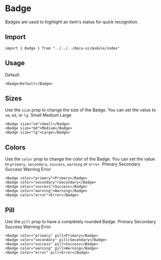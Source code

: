 
# Badge
Badges are used to highlight an item's status for quick recognition.

## Import
```
import { Badge } from "../../../deca-ui/module/index"
```

## Usage
<ComponentWrapper>
  <Badge>Default</Badge>
</ComponentWrapper>

```
<Badge>Default</Badge>
```

## Sizes
Use the `size` prop to change the size of the Badge. You can set the value to `sm`, `md`, or `lg`.
<ComponentWrapper>
  <Badge size="sm">Small</Badge>
  <Badge size="md">Medium</Badge>
  <Badge size="lg">Large</Badge>
</ComponentWrapper>

```
<Badge size="sm">Small</Badge>
<Badge size="md">Medium</Badge>
<Badge size="lg">Large</Badge>
```

## Colors
Use the `color` prop to change the color of the Badge. You can set the value to `primary`, `secondary`, `success`, `warning` or `error`.
<ComponentWrapper>
  <Badge color="primary">Primary</Badge>
  <Badge color="secondary">Secondary</Badge>
  <Badge color="success">Success</Badge>
  <Badge color="warning">Warning</Badge>
  <Badge color="error">Error</Badge>
</ComponentWrapper>

```
<Badge color="primary">Primary</Badge>
<Badge color="secondary">Secondary</Badge>
<Badge color="success">Success</Badge>
<Badge color="warning">Warning</Badge>
<Badge color="error">Error</Badge>
```
## Pill
Use the `pill` prop to have a completely rounded Badge.
<ComponentWrapper>
  <Badge color="primary" pill>Primary</Badge>
  <Badge color="secondary" pill>Secondary</Badge>
  <Badge color="success" pill>Success</Badge>
  <Badge color="warning" pill>Warning</Badge>
  <Badge color="error" pill>Error</Badge>
</ComponentWrapper>

```
<Badge color="primary" pill>Primary</Badge>
<Badge color="secondary" pill>Secondary</Badge>
<Badge color="success" pill>Success</Badge>
<Badge color="warning" pill>Warning</Badge>
<Badge color="error" pill>Error</Badge>
```


